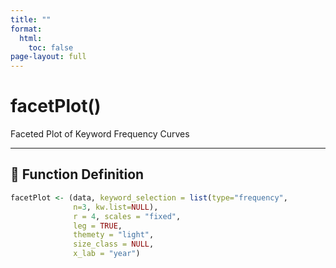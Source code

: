 ```yaml
---
title: ""
format:
  html:
    toc: false
page-layout: full
---
```


# facetPlot()

Faceted Plot of Keyword Frequency Curves

---

## 🔹 Function Definition

```r
facetPlot <- (data, keyword_selection = list(type="frequency", 
              n=3, kw.list=NULL),
              r = 4, scales = "fixed", 
              leg = TRUE, 
              themety = "light",
              size_class = NULL, 
              x_lab = "year")
```